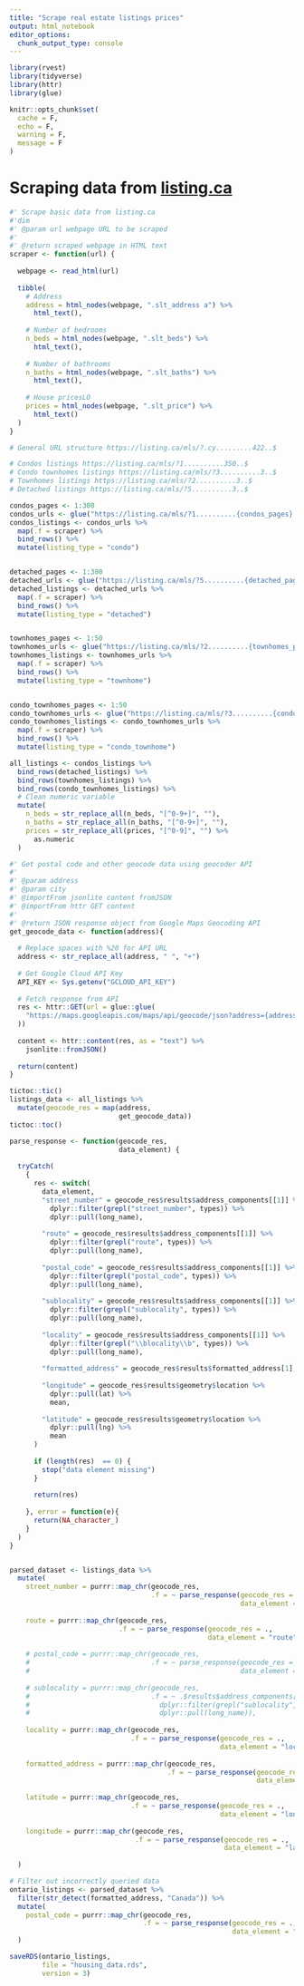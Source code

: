 ```yaml
---
title: "Scrape real estate listings prices"
output: html_notebook
editor_options: 
  chunk_output_type: console
---
```


```r
library(rvest)
library(tidyverse)
library(httr)
library(glue)

knitr::opts_chunk$set(
  cache = F,
  echo = F,
  warning = F,
  message = F
)

```

# Scraping data from [listing.ca](https://listing.ca/mls)

```r
#' Scrape basic data from listing.ca
#'dim
#' @param url webpage URL to be scraped
#'
#' @return scraped webpage in HTML text
scraper <- function(url) {
  
  webpage <- read_html(url)
  
  tibble(
    # Address
    address = html_nodes(webpage, ".slt_address a") %>% 
      html_text(),
    
    # Number of bedrooms
    n_beds = html_nodes(webpage, ".slt_beds") %>% 
      html_text(),
    
    # Number of bathrooms
    n_baths = html_nodes(webpage, ".slt_baths") %>% 
      html_text(),
    
    # House pricesLO
    prices = html_nodes(webpage, ".slt_price") %>% 
      html_text()
  ) 
}

# General URL structure https://listing.ca/mls/?.cy.........422..$

# Condos listings https://listing.ca/mls/?1..........350..$
# Condo townhomes listings https://listing.ca/mls/?3..........3..$
# Townhomes listings https://listing.ca/mls/?2..........3..$
# Detached listings https://listing.ca/mls/?5..........3..$

condos_pages <- 1:300
condos_urls <- glue("https://listing.ca/mls/?1..........{condos_pages}..$")
condos_listings <- condos_urls %>% 
  map(.f = scraper) %>% 
  bind_rows() %>% 
  mutate(listing_type = "condo")


detached_pages <- 1:300
detached_urls <- glue("https://listing.ca/mls/?5..........{detached_pages}..$")
detached_listings <- detached_urls %>% 
  map(.f = scraper) %>% 
  bind_rows() %>% 
  mutate(listing_type = "detached")


townhomes_pages <- 1:50
townhomes_urls <- glue("https://listing.ca/mls/?2..........{townhomes_pages}..$")
townhomes_listings <- townhomes_urls %>% 
  map(.f = scraper) %>% 
  bind_rows() %>% 
  mutate(listing_type = "townhome")


condo_townhomes_pages <- 1:50
condo_townhomes_urls <- glue("https://listing.ca/mls/?3..........{condo_townhomes_pages}..$")
condo_townhomes_listings <- condo_townhomes_urls %>% 
  map(.f = scraper) %>% 
  bind_rows() %>% 
  mutate(listing_type = "condo_townhome")

all_listings <- condos_listings %>% 
  bind_rows(detached_listings) %>% 
  bind_rows(townhomes_listings) %>% 
  bind_rows(condo_townhomes_listings) %>% 
  # Clean numeric variable
  mutate(
    n_beds = str_replace_all(n_beds, "[^0-9+]", ""),
    n_baths = str_replace_all(n_baths, "[^0-9+]", ""),
    prices = str_replace_all(prices, "[^0-9]", "") %>% 
      as.numeric
  )


```

```r
#' Get postal code and other geocode data using geocoder API
#'
#' @param address 
#' @param city 
#' @importFrom jsonlite content fromJSON
#' @importFrom httr GET content
#'
#' @return JSON response object from Google Maps Geocoding API
get_geocode_data <- function(address){
  
  # Replace spaces with %20 for API URL
  address <- str_replace_all(address, " ", "+")
  
  # Get Google Cloud API Key
  API_KEY <- Sys.getenv("GCLOUD_API_KEY")
  
  # Fetch response from API
  res <- httr::GET(url = glue::glue(
    "https://maps.googleapis.com/maps/api/geocode/json?address={address},+ON,+Canada&key={API_KEY}"
  ))
  
  content <- httr::content(res, as = "text") %>% 
    jsonlite::fromJSON()
  
  return(content)
}

tictoc::tic()
listings_data <- all_listings %>% 
  mutate(geocode_res = map(address,
                           get_geocode_data))
tictoc::toc()

parse_response <- function(geocode_res,
                           data_element) {
  
  tryCatch(
    {
      res <- switch(
        data_element,
        "street_number" = geocode_res$results$address_components[[1]] %>% 
          dplyr::filter(grepl("street_number", types)) %>% 
          dplyr::pull(long_name),
        
        "route" = geocode_res$results$address_components[[1]] %>% 
          dplyr::filter(grepl("route", types)) %>% 
          dplyr::pull(long_name),
        
        "postal_code" = geocode_res$results$address_components[[1]] %>% 
          dplyr::filter(grepl("postal_code", types)) %>% 
          dplyr::pull(long_name),
        
        "sublocality" = geocode_res$results$address_components[[1]] %>% 
          dplyr::filter(grepl("sublocality", types)) %>%
          dplyr::pull(long_name),
        
        "locality" = geocode_res$results$address_components[[1]] %>% 
          dplyr::filter(grepl("\\blocality\\b", types)) %>% 
          dplyr::pull(long_name),
        
        "formatted_address" = geocode_res$results$formatted_address[1],
        
        "longitude" = geocode_res$results$geometry$location %>% 
          dplyr::pull(lat) %>%
          mean,
        
        "latitude" = geocode_res$results$geometry$location %>% 
          dplyr::pull(lng) %>% 
          mean
      )
      
      if (length(res)  == 0) {
        stop("data element missing")
      }
      
      return(res)
      
    }, error = function(e){
      return(NA_character_)
    }
  )
}


parsed_dataset <- listings_data %>%
  mutate(
    street_number = purrr::map_chr(geocode_res,
                                   .f = ~ parse_response(geocode_res = .,
                                                         data_element = "street_number")),
    
    route = purrr::map_chr(geocode_res,
                           .f = ~ parse_response(geocode_res = .,
                                                 data_element = "route")),
    
    # postal_code = purrr::map_chr(geocode_res,
    #                              .f = ~ parse_response(geocode_res = .,
    #                                                    data_element = "postal_code")),
    
    # sublocality = purrr::map_chr(geocode_res,
    #                              .f = ~ .$results$address_components[[1]] %>% 
    #                                dplyr::filter(grepl("sublocality", types)) %>% 
    #                                dplyr::pull(long_name)),
    
    locality = purrr::map_chr(geocode_res,
                              .f = ~ parse_response(geocode_res = .,
                                                    data_element = "locality")),
    
    formatted_address = purrr::map_chr(geocode_res,
                                       .f = ~ parse_response(geocode_res = .,
                                                             data_element = "formatted_address")),
    
    latitude = purrr::map_chr(geocode_res,
                              .f = ~ parse_response(geocode_res = .,
                                                    data_element = "longitude")),
    
    longitude = purrr::map_chr(geocode_res,
                               .f = ~ parse_response(geocode_res = .,
                                                     data_element = "latitude"))
    
  )

# Filter out incorrectly queried data
ontario_listings <- parsed_dataset %>% 
  filter(str_detect(formatted_address, "Canada")) %>% 
  mutate(
    postal_code = purrr::map_chr(geocode_res,
                                 .f = ~ parse_response(geocode_res = .,
                                                       data_element = "postal_code"))
  )

saveRDS(ontario_listings,
        file = "housing_data.rds",
        version = 3)

```



